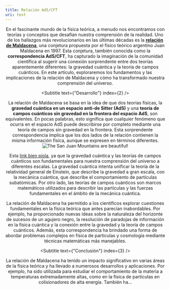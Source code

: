 ```yaml
---
title: Relación AdS/CFT
uri: test
---
```


<Header
  date={"23/06/2023"}
  title={
    "La Revolucionaria Relación de Maldacena: Explorando los Límites del Universo"
  }
  description={
    "En el fascinante mundo de la física teórica, a menudo nos encontramos con teorías y conceptos que desafían nuestra comprensión de la realidad."
  }
  author={{
    name: "Luis Andrés",
    bio: "Feymind co-founder",
    image: "https://ik.imagekit.io/jygp6yqxw/randomImage.4_GexZxRk2k.jpg",
  }}
  image={
    "https://d2r55xnwy6nx47.cloudfront.net/uploads/2022/05/Emergent-Geometry_1200_social.jpeg"
  }
/>

<Body>
<IndiceContenido
 contenido={["Introducción", "Desarrollo", "Conclusión"]}
 uri={"test"}
/>

<Text>
<Subtitle text={"Introducción"} index={1}/>

En el fascinante mundo de la física teórica, a menudo nos encontramos con teorías y conceptos que desafían nuestra comprensión de la realidad. Uno de los hallazgos más revolucionarios en las últimas décadas es la **[relación de Maldacena](https://www.youtube.com)**, una conjetura propuesta por el físico teórico argentino Juan Maldacena en 1997. Esta conjetura, también conocida como la **correspondencia AdS/CFT**, ha capturado la imaginación de la comunidad científica al sugerir una conexión sorprendente entre dos teorías aparentemente diferentes: la gravedad cuántica y la teoría de campos cuánticos. En este artículo, exploraremos los fundamentos y las implicaciones de la relación de Maldacena y cómo ha transformado nuestra comprensión del universo.

<Subtitle text={"Desarrollo"} index={2} />

La relación de Maldacena se basa en la idea de que dos teorías físicas, la **gravedad cuántica en un espacio anti-de Sitter (AdS)** y una **teoría de campos cuánticos sin gravedad en la frontera del espacio AdS**, son equivalentes. En pocas palabras, esto significa que cualquier fenómeno que ocurra en el espacio AdS puede describirse por completo mediante una teoría de campos sin gravedad en la frontera. Esta sorprendente correspondencia implica que los dos lados de la relación contienen la misma información física, aunque se expresen en términos diferentes.
![The San Juan Mountains are beautiful!](https://d2r55xnwy6nx47.cloudfront.net/uploads/2022/05/Emergent-Geometry_1200_social.jpeg "Acá va el texto de la imagen")

Esta [link bien piola](https://www.feymind.com), ya que la gravedad cuántica y las teorías de campos cuánticos son fundamentales para nuestra comprensión del universo a diferentes escalas. La gravedad cuántica intenta unificar la teoría de la relatividad general de Einstein, que describe la gravedad a gran escala, con la mecánica cuántica, que describe el comportamiento de partículas subatómicas. Por otro lado, las teorías de campos cuánticos son marcos matemáticos utilizados para describir las partículas y las fuerzas fundamentales en el ámbito de la mecánica cuántica.

La relación de Maldacena ha permitido a los científicos explorar cuestiones fundamentales en la física teórica que antes parecían inabordables. Por ejemplo, ha proporcionado nuevas ideas sobre la naturaleza del horizonte de sucesos de un agujero negro, la resolución de paradojas de información en la física cuántica y la conexión entre la gravedad y la teoría de campos cuánticos. Además, esta correspondencia ha brindado una forma de abordar problemas complejos en física de partículas y cosmología mediante técnicas matemáticas más manejables.

<Subtitle text={"Conclusión"} index={3} />

La relación de Maldacena ha tenido un impacto significativo en varias áreas de la física teórica y ha llevado a numerosos desarrollos y aplicaciones. Por ejemplo, ha sido utilizada para estudiar el comportamiento de la materia a temperaturas extremadamente altas, como en la física de partículas en colisionadores de alta energía. También ha...

</Text>
</Body>
